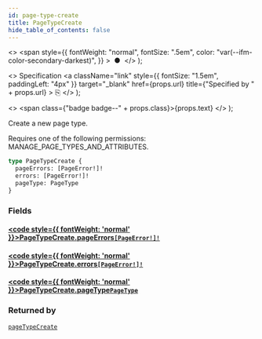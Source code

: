 ```yaml
---
id: page-type-create
title: PageTypeCreate
hide_table_of_contents: false
---
```


  <>
    <span
      style={{
        fontWeight: "normal",
        fontSize: ".5em",
        color: "var(--ifm-color-secondary-darkest)",
      }}
    >
      &nbsp;●&nbsp;
    </span>
  </>
);

  <>
    Specification
    <a
      className="link"
      style={{ fontSize: "1.5em", paddingLeft: "4px" }}
      target="\_blank"
      href={props.url}
      title={"Specified by " + props.url}
    >
      ⎘
    </a>
  </>
);

  <>
    <span class={"badge badge--" + props.class}>{props.text}</span>
  </>
);

Create a new page type.

Requires one of the following permissions: MANAGE_PAGE_TYPES_AND_ATTRIBUTES.

```graphql
type PageTypeCreate {
  pageErrors: [PageError!]!
  errors: [PageError!]!
  pageType: PageType
}
```

### Fields

#### [<code style={{ fontWeight: 'normal' }}>PageTypeCreate.<b>pageErrors</b></code>](#)<Bullet />[`[PageError!]!`](../../../developer/api-reference/objects/page-error) <Badge class="secondary" text="non-null"/> <Badge class="secondary" text="object"/>

>

#### [<code style={{ fontWeight: 'normal' }}>PageTypeCreate.<b>errors</b></code>](#)<Bullet />[`[PageError!]!`](../../../developer/api-reference/objects/page-error) <Badge class="secondary" text="non-null"/> <Badge class="secondary" text="object"/>

>

#### [<code style={{ fontWeight: 'normal' }}>PageTypeCreate.<b>pageType</b></code>](#)<Bullet />[`PageType`](../../../developer/api-reference/objects/page-type) <Badge class="secondary" text="object"/>

>

### Returned by

[`pageTypeCreate`](../../../developer/api-reference/mutations/page-type-create) <Badge class="secondary" text="mutation"/>
